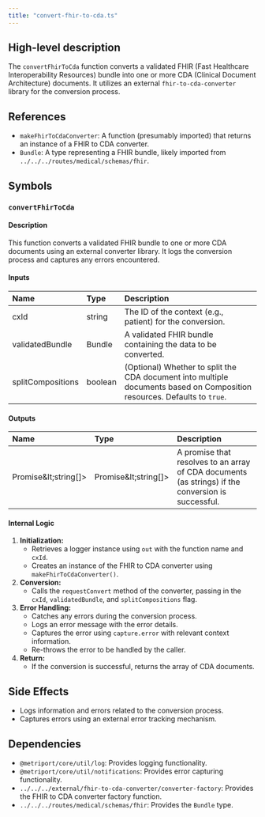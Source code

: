 ```yaml
---
title: "convert-fhir-to-cda.ts"
---
```


## High-level description
The `convertFhirToCda` function converts a validated FHIR (Fast Healthcare Interoperability Resources) bundle into one or more CDA (Clinical Document Architecture) documents. It utilizes an external `fhir-to-cda-converter` library for the conversion process.

## References
- `makeFhirToCdaConverter`: A function (presumably imported) that returns an instance of a FHIR to CDA converter.
- `Bundle`: A type representing a FHIR bundle, likely imported from `../../../routes/medical/schemas/fhir`.

## Symbols

### `convertFhirToCda`
#### Description
This function converts a validated FHIR bundle to one or more CDA documents using an external converter library. It logs the conversion process and captures any errors encountered.

#### Inputs
| Name | Type | Description |
|:-----|:-----|:------------|
| cxId | string | The ID of the context (e.g., patient) for the conversion. |
| validatedBundle | Bundle | A validated FHIR bundle containing the data to be converted. |
| splitCompositions | boolean | (Optional) Whether to split the CDA document into multiple documents based on Composition resources. Defaults to `true`. |

#### Outputs
| Name | Type | Description |
|:-----|:-----|:------------|
| Promise\&lt;string[]&gt; | Promise\&lt;string[]&gt; | A promise that resolves to an array of CDA documents (as strings) if the conversion is successful. |

#### Internal Logic
1. **Initialization:**
   - Retrieves a logger instance using `out` with the function name and `cxId`.
   - Creates an instance of the FHIR to CDA converter using `makeFhirToCdaConverter()`.
2. **Conversion:**
   - Calls the `requestConvert` method of the converter, passing in the `cxId`, `validatedBundle`, and `splitCompositions` flag.
3. **Error Handling:**
   - Catches any errors during the conversion process.
   - Logs an error message with the error details.
   - Captures the error using `capture.error` with relevant context information.
   - Re-throws the error to be handled by the caller.
4. **Return:**
   - If the conversion is successful, returns the array of CDA documents.

## Side Effects
- Logs information and errors related to the conversion process.
- Captures errors using an external error tracking mechanism.

## Dependencies
- `@metriport/core/util/log`: Provides logging functionality.
- `@metriport/core/util/notifications`: Provides error capturing functionality.
- `../../../external/fhir-to-cda-converter/converter-factory`: Provides the FHIR to CDA converter factory function.
- `../../../routes/medical/schemas/fhir`: Provides the `Bundle` type.
